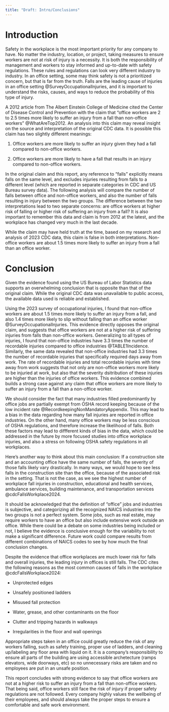 ```yaml
---
title: "Draft: Intro/Conclusions"
---
```


# Introduction

Safety in the workplace is the most important priority for any company to have. No matter the industry, location, or project, taking measures to ensure workers are not at risk of injury is a necessity. It is both the responsibility of management and workers to stay informed and up-to-date with safety regulations. These rules and regulations can look very different industry to industry. In an office setting, some may think safety is not a prioritized concern, but that is far from the truth. Falls are the leading cause of injuries in an office setting @SurveyOccupationalInjuries, and it is important to understand the risks, causes, and ways to reduce the probability of this type of injury.

A 2012 article from The Albert Einstein College of Medicine cited the Center of Disease Control and Prevention with the claim that "office workers are 2 to 2.5 times more likely to suffer an injury from a fall than non-office workers" @WhatAreTop2012. An analysis into this claim may reveal insight on the source and interpretation of the original CDC data. It is possible this claim has two slightly different meanings:

1.  Office workers are more likely to suffer an injury given they had a fall compared to non-office workers.

2.  Office workers are more likely to have a fall that results in an injury compared to non-office workers.

In the original claim and this report, any reference to "falls" explicitly means falls on the same level, and excludes injuries resulting from falls to a different level (which are reported in separate categories in CDC and US Bureau survey data). The following analysis will compare the number of falls between office and non-office workers, and also the number of falls resulting in injury between the two groups. The difference between the two interpretations lead to two separate concerns: are office workers at higher risk of falling or higher risk of suffering an injury from a fall? It is also important to remember this data and claim is from 2012 at the latest, and the workplace has changed very much in the last decade.

While the claim may have held truth at the time, based on my research and analysis of 2023 CDC data, this claim is false in both interpretations. Non-office workers are about 1.5 times more likely to suffer an injury from a fall than an office worker.

# Conclusion

Given the evidence found using the US Bureau of Labor Statistics data supports an overwhelming conclusion that is opposite than that of the original claim. While the original CDC data was unavailable to public access, the available data used is reliable and established.

Using the 2023 survey of occupational injuries, I found that non-office workers are about 1.5 times more likely to suffer an injury from a fall, and also 1.4 times more likely to slip without falling than an office worker @SurveyOccupationalInjuries. This evidence directly opposes the original claim, and suggests that office workers are not at a higher risk of suffering injuries from falls than non-office workers. Generalizing to all types of injuries, I found that non-office industries have 3.3 times the number of recordable injuries compared to office industries @TABLE1Incidence. Similarly, the same data revealed that non-office industries had 3.3 times the number of recordable injuries that specifically required days away from work. The rate of recordable injuries and total recordable injuries with time away from work suggests that not only are non-office workers more likely to be injuried at work, but also that the severity dsitribution of these injuries are higher than the injuries of office workers. This evidence combined builds a strong case against any claim that office workers are more likely to suffer an injury from a fall than a non-office worker.

We should consider the fact that many industries filled predominantly by office jobs are partially exempt from OSHA record keeping because of the low incident rate @RecordkeepingNonMandatoryAppendix. This may lead to a bias in the data regarding how many fall injuries are reported in office industries. On the other hand, many office workers may be less conscious of OSHA regulations, and therefore increase the likelihood of falls. Both these factors may lead to diffferent kinds of bias in the data, which could be addressed in the future by more focused studies into office workplace injuries, and also a stress on following OSHA safety regulations in all workplaces.

Here's another way to think about this main conclusion: If a construction site and an accounting office have the same number of falls, the severity of those falls likely vary drastically. In many ways, we would hope to see less falls in the construction site than the office, because of the associated risk in the setting. That is not the case, as we see the highest number of workplace fall injuries in construction, educational and health services, ambulance services, building maintenance, and transportation services @cdcFallsWorkplace2024.

It should be acknowledged that the definition of "office" jobs and industries is subjective, and categorizing all the recognized NAICS industries into the two groups is not a perfect system. Some jobs, such as real estate, may require workers to have an office but also include extensive work outside an office. While there could be a debate on some industries being included or not, I believe the evidence is conclusive enough for the variability to not make a significant difference. Future work could compare results from different combinations of NAICS codes to see by how much the final conclusion changes.

Despite the evidence that office workplaces are much lower risk for falls and overall injuries, the leading injury in offices is still falls. The CDC cites the following reasons as the most common causes of falls in the workplace @cdcFallsWorkplace2024:

-   Unprotected edges

-   Unsafely positioned ladders

-   Misused fall protection

-   Water, grease, and other contaminants on the floor

-   Clutter and tripping hazards in walkways

-   Irregularities in the floor and wall openings

Appropriate steps taken in an office could greatly reduce the risk of any workers falling, such as safety training, proper use of ladders, and cleaning up/labeling any floor area with liquid on it. It is a company's responsibility to ensure all parts of the building are using accessible archetecture (ramps elevators, wide doorways, etc) so no unnecessary risks are taken and no employees are put in an unsafe position.

This report concludes with strong evidence to say that office workers are not at a higher risk to suffer an injury from a fall than non-office workers. That being said, office workers still face the risk of injury if proper safety regulations are not followed. Every company highly values the wellbeing of their employees, and should always take the proper steps to ensure a comfortable and safe work environment.
